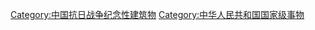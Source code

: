 {{main|国家级抗战纪念设施、遗址名录}}
[[Category:中国抗日战争纪念性建筑物‎|Category:中国抗日战争纪念性建筑物‎]]
[[Category:中华人民共和国国家级事物|Category:中华人民共和国国家级事物]]